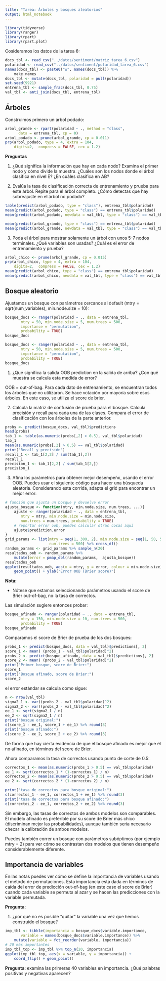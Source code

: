 ```yaml
---
title: "Tarea: Árboles y bosques aleatorios"
output: html_notebook
---
```


```r
library(tidyverse)
library(ranger)
library(rpart)
library(rpart.plot)
```

Cosideramos los datos de la tarea 6:

```r
docs_tbl <- read_csv("../datos/sentiment/matriz_tarea_6.csv")
polaridad <- read_csv("../datos/sentiment/polaridad_tarea_6.csv")
names(docs_tbl) <- paste0("w", names(docs_tbl)) %>% 
    make.names
docs_tbl <- mutate(docs_tbl, polaridad = pull(polaridad))
set.seed(9921)
entrena_tbl <- sample_frac(docs_tbl, 0.75)
val_tbl <- anti_join(docs_tbl, entrena_tbl)
```


## Árboles

Construimos primero un árbol podado:

```r
arbol_grande <- rpart(polaridad ~ ., method = "class",
      data = entrena_tbl, cp = 0)
arbol_podado <- prune(arbol_grande, cp = 0.011)
prp(arbol_podado, type = 4, extra = 104, 
    digits=2,  compress = FALSE, cex = 1.2)
```


**Preguntas**

1. ¿Qué significa la información que hay en cada nodo? Examina el primer nodo y cómo
divide la muestra. ¿Cuáles son los nodos donde el árbol clasifica en nivel E? ¿En cuáles
clasifica en AB?

2. Evalúa la tasa de clasificación correcta de  entrenamiento y prueba para este árbol. Repite para
el árbol completo. ¿Cómo detectas que hay sobreajuste en el árbol no podado?

```r
table(predict(arbol_podado, type = "class"), entrena_tbl$polaridad)
mean(predict(arbol_podado, type = "class") == entrena_tbl$polaridad)
mean(predict(arbol_podado, newdata = val_tbl, type = "class") == val_tbl$polaridad)
```

```r
mean(predict(arbol_grande, type = "class") == entrena_tbl$polaridad)
mean(predict(arbol_grande, newdata = val_tbl, type = "class") == val_tbl$polaridad)
```


3. Poda el árbol para mostrar solamente un árbol con unos 5-7 nodos terminales. ¿Qué variables son usadas? 
¿Cuál es el error de entrenamiento y prueba?

```r
arbol_chico <- prune(arbol_grande, cp = 0.015)
prp(arbol_chico, type = 4, extra = 104, 
    digits=2,  compress = FALSE, cex = 1.2)
mean(predict(arbol_chico, type = "class") == entrena_tbl$polaridad)
mean(predict(arbol_chico, newdata = val_tbl, type = "class") == val_tbl$polaridad)
```

## Bosque aleatorio

Ajustamos un bosque con parámetros cercanos al default (mtry = sqrt(num_variables),
min.node.size = 10):

```r
bosque_docs <- ranger(polaridad ~ ., data = entrena_tbl,
       mtry = 50, min.node.size = 5, num.trees = 500,
       importance = "permutation",
       probability = TRUE)
bosque_docs
```

```r
bosque_docs <- ranger(polaridad ~ ., data = entrena_tbl,
       mtry = 50, min.node.size = 5, num.trees = 500,
       importance = "permutation",
       probability = TRUE)
bosque_docs
```

1. ¿Qué significa la salida OOB prediction en la salida de arriba? ¿Con qué muestra se calcula esta medida de  error?

OOB = out-of-bag. Para cada dato de entrenamiento, se encuentran todos los árboles que no utilizaron. Se hace votación por mayoría sobre esos árboles. En este caso, se utiliza el score de brier.


2. Calcula la matriz de confusión de prueba para el bosque. Calcula precisión y recall para
cada una de las clases. Compara el error de clasificación con los árboles de la parte anterior.


```r
probs <- predict(bosque_docs, val_tbl)$predictions
head(probs)
tab_1 <- table(as.numeric(probs[,2] > 0.5), val_tbl$polaridad)
tab_1
mean(as.numeric(probs[,2] > 0.5) == val_tbl$polaridad)
print("Recall y precisión")
recall_1 <- tab_1[2,2] / sum(tab_1[,2])
recall_1
precision_1 <- tab_1[2,2] / sum(tab_1[2,])
precision_1
```


3. Afina los parámetros para obtener mejor desempeño, usando el error OOB. Puedes
usar el siguiente código para hacer una búsqueda aleatoria. Considerando
esta corrida, adapta el grid para encontrar un mejor error:

```r
# función que ajusta un bosque y devuelve error
ajusta_bosque <- function(mtry, min.node.size, num.trees, ...){
    ajuste <- ranger(polaridad ~ ., data = entrena_tbl,
       mtry = mtry, min.node.size = min.node.size,
       num.trees = num.trees, probability = TRUE)
    # reportar error oob, puedes calcular otras cosas aquí
    ajuste$prediction.error
}
grid_params <- list(mtry = seq(1, 300, 2), min.node.size = seq(1, 50, 5), 
                    num.trees = 500) %>% cross_df()
random_params <- grid_params %>% sample_n(20)
resultados_oob <- random_params %>% 
    mutate(error = pmap_dbl(random_params,  ajusta_bosque))
resultados_oob
ggplot(resultados_oob, aes(x = mtry, y = error, colour = min.node.size)) +
    geom_point() + ylab("Error OOB (Brier score)")
```


**Nota**: 

- Nótese que estamos seleccionando parámetros usando el score de Brier
out-of-bag, no la tasa de correctos.

Las simulación sugiere entonces probar:

```r
bosque_afinado <- ranger(polaridad ~ ., data = entrena_tbl,
       mtry = 150, min.node.size = 10, num.trees = 500,
       probability = TRUE)
bosque_afinado
```


Comparamos el score de Brier de prueba de los dos bosques:

```r
probs_1 <- predict(bosque_docs, data = val_tbl)$predictions[, 2]
score_1 <- mean( (probs_1 - val_tbl$polaridad)^2)
probs_2 <- predict(bosque_afinado, data = val_tbl)$predictions[, 2]
score_2 <- mean( (probs_2 - val_tbl$polaridad)^2)
print("Primer bosque, score de Brier:")
score_1
print("Bosque afinado, score de Brier:")
score_2
```

el error estándar se calcula como sigue:

```r
n <- nrow(val_tbl)
sigma2_1 <- var((probs_2 - val_tbl$polaridad)^2) 
sigma2_2 <- var((probs_2 - val_tbl$polaridad)^2) 
ee_1 <- sqrt(sigma2_1 / n)
ee_2 <- sqrt(sigma2_1 / n)
print("bosque original:")
c(score_1 - ee_1, score_1 + ee_1) %>% round(3)
print("bosque afinado:")
c(score_2 - ee_2, score_2 + ee_2) %>% round(3)
```

De forma que hay cierta evidencia de que el bosque afinado
es mejor que el no afinado, en términos del score de Brier.

Ahora comparamos la tasa de correctos usando punto de corte de 0.5:

```r
correctos_1 <- mean(as.numeric(probs_1 > 0.5) == val_tbl$polaridad)
ee_1 <- sqrt(correctos_1 * (1-correctos_1) / n)
correctos_2 <- mean(as.numeric(probs_2 > 0.5) == val_tbl$polaridad)
ee_2 <- sqrt(correctos_2 * (1-correctos_2) / n)

print("tasa de correctos para bosque original:")
c(correctos_1 - ee_1, correctos_1 + ee_1) %>% round(3)
print("tasa de correctos para bosque afinado:")
c(correctos_2 - ee_1, correctos_2 + ee_2) %>% round(3)

```

Sin embargo, las tasas de correctos de ambos modelos son
comparables. El modelo afinado es preferible por su score
de Brier más chico (discriminan mejor las probabilidades), aunque
también sería necesario checar la calibración de ambos modelos.

Puedes también correr un bosque con parámetros subóptimos 
(por ejemplo mtry = 2) para ver cómo se contrastan dos modelos
que tienen desempeño considerablemente diferente.



## Importancia de variables

En las notas puedes ver cómo se define la importancia de variables usando el método de permutaciones. Esta importancia está dada en términos de caída del error de predicción out-of-bag 
(en este caso el score de Brier) cuando cada variable se permuta al azar y se hacen las predicciones con
la variable permutada.

**Pregunta**: 

1. ¿por qué no es posible "quitar" la variable una vez que hemos construido el bosque?

```r
imp_tbl <- tibble(importancia = bosque_docs$variable.importance, 
       variable = names(bosque_docs$variable.importance)) %>% 
    mutate(variable = fct_reorder(variable, importancia))
# 20 más importantes
imp_tbl_top <- imp_tbl %>% top_n(20, importancia)
ggplot(imp_tbl_top, aes(x = variable, y = importancia)) +
    coord_flip() + geom_point()
```


**Pregunta**: examina las primeras 40 variables en importancia. ¿Qué palabras positivas y negativas aparecen?